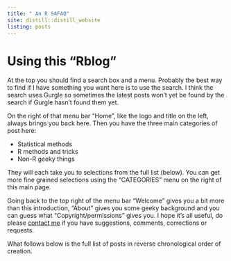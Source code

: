 ```yaml
---
title: " An R SAFAQ"
site: distill::distill_website
listing: posts
---
```

<p></p>
<p></p>
<p></p>
<h1>Using this "Rblog"</h1>
<p></p>
<div class="description">
<p align="left">At the top you should find a search box and a menu.  Probably the best way to find if I have something you want here is to use the search.  I think the search uses Gurgle so sometimes the latest posts won't yet be found by the search if Gurgle hasn't found them yet.

On the right of that menu bar "Home", like the logo and title on the left, always brings you back here. Then you have the three main categories of post here:

* Statistical methods
* R methods and tricks
* Non-R geeky things

They will each take you to selections from the full list (below).  You can get more fine grained selections using the "CATEGORIES" menu on the right of this main page.

Going back to the top right of the menu bar "Welcome" gives you a bit more than this introduction, "About" gives you some geeky background and you can guess what "Copyright/permissions" gives you.  I hope it's all useful, do please [contact me](https://www.psyctc.org/psyctc/contact-me/) if you have suggestions, comments, corrections or requests.</p>  What follows below is the full list of posts in reverse chronological order of creation.</div>